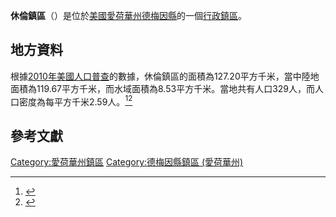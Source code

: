{{noteTA
|G1=USState
|G2=地名
|G3=Unit
}}
{{Infobox settlement
|official_name            = 休倫鎮區
|native_name = Huron Township
|settlement_type          = [[行政鎮區|行政鎮區]]
|image_skyline            = Huron Township farmstead with round bales.jpg
|imagesize                = 250px
|image_map                = 
|mapsize                  = 
|pushpin_map  =USA Iowa
|pushpin_label = 休倫鎮區
|pushpin_label_position   = top
|pushpin_map_caption      = 休倫鎮區在愛荷華州的位置
|subdivision_type         = [[世界政區索引|國家]]
|subdivision_type1        = [[美国州份|州份]]
|subdivision_type2        = [[愛荷華州行政区划|縣]]
|subdivision_name         = [[美国|美国]]
|subdivision_name1        = [[愛荷華州|愛荷華州]]
|subdivision_name2        = [[德梅因縣_(愛荷華州)|德梅因縣]]
|elevation_ft             = 531
|elevation_m              = 162
|timezone                 = [[北美中部時區|北美中部時區]]
|area_total_km2           = 127.20
|area_land_km2            = 119.67
|area_water_km2           = 8.53
|area_total_sq_mi         = 
|area_land_sq_mi          = 
|area_water_sq_mi         = 
|population_as_of         = [[2010年美國人口普查|2010]]
|population_footnotes     = 
|population_total         = 329
|population_density_km2   = auto
|population_density_sq_mi = auto
|utc_offset               = -6
|coordinates              = {{coord|41|01|47|N|91|01|28|W|type:city_region:US-AL_source:GNS-enwiki|display=inline,title}}
| coor_pinpoint           = 
| coordinates_footnotes   = 
|timezone_DST             = CDT
|utc_offset_DST           = -5
|postal_code_type         = [[美國郵區編號|郵區編號]]
|postal_code              = 
|area_code                = {{link-en|电话区号319|Area code 319|319}}
|blank_name = [[地名信息系统|GNIS ID]]
|blank_info = 468062
}}
'''休倫鎮區'''（{{lang-en|Huron Township}}）是位於[[美國|美國]][[愛荷華州|愛荷華州]][[德梅因縣_(愛荷華州)|德梅因縣]]的一個[[行政鎮區|行政鎮區]]。

== 地方資料 ==
根據[[2010年美國人口普查|2010年美國人口普查]]的數據，休倫鎮區的面積為127.20平方千米，當中陸地面積為119.67平方千米，而水域面積為8.53平方千米。當地共有人口329人，而人口密度為每平方千米2.59人。<ref name="GR8">{{cite web|url=http://factfinder2.census.gov|publisher=[[美国人口调查局|美国人口调查局]]|accessdate=2011-05-14|title=American FactFinder|archive-date=2013-09-11|archive-url=https://web.archive.org/web/20130911234518/http://factfinder2.census.gov/|dead-url=no}}</ref><ref>{{cite web|url=https://www.citypopulation.de/en/usa/iowa/admin/|title=USA: Iowa (Counties and Townships) - City Population}}</ref>

== 參考文獻 ==
{{reflist}}

{{德梅因縣 (愛荷華州)}}

{{DEFAULTSORT:Huron Township}}
[[Category:愛荷華州鎮區|Category:愛荷華州鎮區]]
[[Category:德梅因縣鎮區_(愛荷華州)|Category:德梅因縣鎮區 (愛荷華州)]]

{{Iowa-geo-stub}}